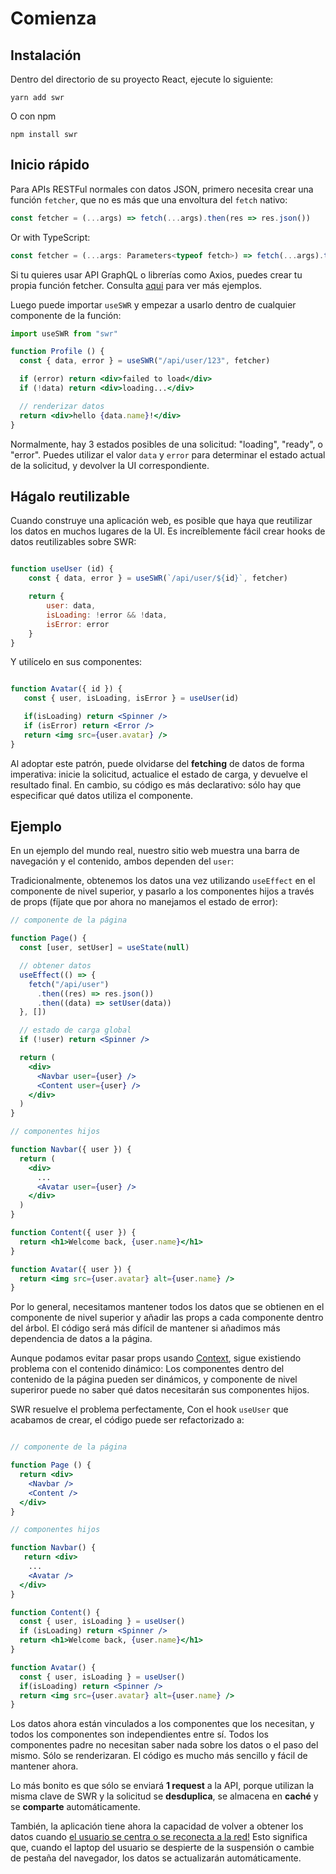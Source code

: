 
# Comienza

## Instalación

Dentro del directorio de su proyecto React, ejecute lo siguiente:

```plaintext
yarn add swr
```

O con npm

```plaintext
npm install swr
```

## Inicio rápido

Para APIs RESTFul normales con datos JSON, primero necesita crear una función `fetcher`, que no es más que una envoltura
del `fetch` nativo:

```jsx
const fetcher = (...args) => fetch(...args).then(res => res.json())
```

Or with TypeScript:

```jsx
const fetcher = (...args: Parameters<typeof fetch>) => fetch(...args).then((res) => res.json());
```

<Callout emoji="💡">
    Si tu quieres usar API GraphQL o librerías como Axios, puedes crear tu propia función fetcher. Consulta
    <Link href="/docs/data-fetching"><a href="/docs/data-fetching">aqui</a></Link> para ver más ejemplos.
</Callout>

Luego puede importar `useSWR` y empezar a usarlo dentro de cualquier componente de la función:

```jsx
import useSWR from "swr"

function Profile () {
  const { data, error } = useSWR("/api/user/123", fetcher)

  if (error) return <div>failed to load</div>
  if (!data) return <div>loading...</div>

  // renderizar datos
  return <div>hello {data.name}!</div>
}
```

Normalmente, hay 3 estados posibles de una solicitud: "loading", "ready", o "error". Puedes utilizar el valor
`data` y `error` para determinar el estado actual de la solicitud, y devolver la UI correspondiente.

## Hágalo reutilizable

Cuando construye una aplicación web, es posible que haya que reutilizar los datos en muchos lugares de la UI.
Es increíblemente fácil crear hooks de datos reutilizables sobre SWR:

```jsx

function useUser (id) {
    const { data, error } = useSWR(`/api/user/${id}`, fetcher)

    return {
        user: data,
        isLoading: !error && !data,
        isError: error
    }
}

```

Y utilícelo en sus componentes:

```jsx

function Avatar({ id }) {
   const { user, isLoading, isError } = useUser(id)

   if(isLoading) return <Spinner />
   if (isError) return <Error />
   return <img src={user.avatar} />
}

```

Al adoptar este patrón, puede olvidarse del **fetching** de datos de forma imperativa: inicie la solicitud,
actualice el estado de carga, y devuelve el resultado final. En cambio, su código es más declarativo: sólo hay
que especificar qué datos utiliza el componente.

## Ejemplo

En un ejemplo del mundo real, nuestro sitio web muestra una barra de navegación y el contenido,
ambos dependen del `user`:


<div className="mt-8">
  <Welcome/>
</div>

Tradicionalmente, obtenemos los datos una vez utilizando `useEffect` en el componente de nivel superior, y pasarlo a los componentes hijos
a través de props (fíjate que por ahora no manejamos el estado de error):

```jsx {7-11,17,18,27}
// componente de la página

function Page() {
  const [user, setUser] = useState(null)

  // obtener datos
  useEffect(() => {
    fetch("/api/user")
      .then((res) => res.json())
      .then((data) => setUser(data))
  }, [])

  // estado de carga global
  if (!user) return <Spinner />

  return (
    <div>
      <Navbar user={user} />
      <Content user={user} />
    </div>
  )
}

// componentes hijos

function Navbar({ user }) {
  return (
    <div>
      ...
      <Avatar user={user} />
    </div>
  )
}

function Content({ user }) {
  return <h1>Welcome back, {user.name}</h1>
}

function Avatar({ user }) {
  return <img src={user.avatar} alt={user.name} />
}
```

Por lo general, necesitamos mantener todos los datos que se obtienen en el componente de nivel superior y
añadir las props a cada componente dentro del árbol. El código será más difícil de mantener si añadimos más
dependencia de datos a la página.

Aunque podamos evitar pasar props usando [Context](https://reactjs.org/docs/context.html), sigue existiendo problema con el contenido dinámico:
Los componentes dentro del contenido de la página pueden ser dinámicos, y componente de nivel superiror puede no saber qué datos necesitarán sus componentes hijos.

SWR resuelve el problema perfectamente, Con el hook `useUser` que acabamos de crear, el código puede ser refactorizado a:

```jsx {20,26}

// componente de la página

function Page () {
  return <div>
    <Navbar />
    <Content />
  </div>
}

// componentes hijos

function Navbar() {
   return <div>
    ...
    <Avatar />
  </div>
}

function Content() {
  const { user, isLoading } = useUser()
  if (isLoading) return <Spinner />
  return <h1>Welcome back, {user.name}</h1>
}

function Avatar() {
  const { user, isLoading } = useUser()
  if(isLoading) return <Spinner />
  return <img src={user.avatar} alt={user.name} />
}

```

Los datos ahora están vinculados a los componentes que los necesitan, y todos los componentes son independientes entre sí.
Todos los componentes padre no necesitan saber nada sobre los datos o el paso del mismo. Sólo se renderizaran. El código es mucho
más sencillo y fácil de mantener ahora.

Lo más bonito es que sólo se enviará **1 request** a la API, porque utilizan la misma clave de SWR y la solicitud se **desduplica**,
se almacena en **caché** y se **comparte** automáticamente.

También, la aplicación tiene ahora la capacidad de volver a obtener los datos cuando [el usuario se centra o se reconecta a la red!](/docs/revalidation)
Esto significa que, cuando el laptop del usuario se despierte de la suspensión o cambie de pestaña del navegador, los datos se actualizarán automáticamente.
